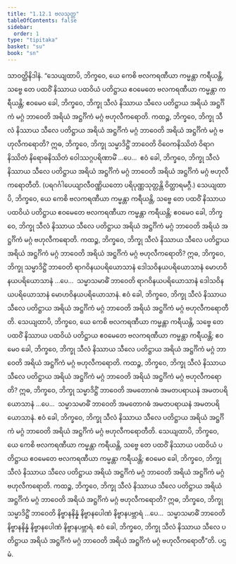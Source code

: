 ```yaml
---
title: "1.12.1 ဗလသုတ္တ"
tableOfContents: false
sidebar:
  order: 1
type: "tipitaka"
basket: "su"
book: "sn"
---
```



<DynamicBreadcrumb />

<Division number="149" book="sn" e="ch" v="18" p="301">

<Paragraph number="272" book="sn">
သာဝတ္ထိနိဒါနံ. “သေယျထာပိ, ဘိက္ခဝေ, ယေ ကေစိ ဗလကရဏီယာ ကမ္မန္တာ ကရီယန္တိ, သဗ္ဗေ တေ ပထဝိံ နိဿာယ ပထဝိယံ ပတိဋ္ဌာယ ဧဝမေတေ ဗလကရဏီယာ ကမ္မန္တာ ကရီယန္တိ; ဧဝမေဝ ခေါ, ဘိက္ခဝေ, ဘိက္ခု သီလံ နိဿာယ သီလေ ပတိဋ္ဌာယ အရိယံ အဋ္ဌင်္ဂိကံ မဂ္ဂံ ဘာဝေတိ အရိယံ အဋ္ဌင်္ဂိကံ မဂ္ဂံ ဗဟုလီကရောတိ. ကထဉ္စ, ဘိက္ခဝေ, ဘိက္ခု သီလံ နိဿာယ သီလေ ပတိဋ္ဌာယ အရိယံ အဋ္ဌင်္ဂိကံ မဂ္ဂံ ဘာဝေတိ အရိယံ အဋ္ဌင်္ဂိကံ မဂ္ဂံ ဗဟုလီကရောတိ? ဣဓ, ဘိက္ခဝေ, ဘိက္ခု သမ္မာဒိဋ္ဌိံ ဘာဝေတိ ဝိဝေကနိဿိတံ ဝိရာဂနိဿိတံ နိရောဓနိဿိတံ ဝေါဿဂ္ဂပရိဏာမိံ …ပေ…  ဧဝံ ခေါ, ဘိက္ခဝေ, ဘိက္ခု သီလံ နိဿာယ သီလေ ပတိဋ္ဌာယ အရိယံ အဋ္ဌင်္ဂိကံ မဂ္ဂံ ဘာဝေတိ အရိယံ အဋ္ဌင်္ဂိကံ မဂ္ဂံ ဗဟုလီကရောတီတိ.
</Paragraph>

<Paragraph number="273" book="sn">
(ပရဂင်္ဂါပေယျာလီဝဏ္ဏိယတော ပရိပုဏ္ဏသုတ္တန္တိ ဝိတ္ထာရမဂ္ဂီ.)
</Paragraph>

<Paragraph number="274" book="sn">
သေယျထာပိ, ဘိက္ခဝေ, ယေ ကေစိ ဗလကရဏီယာ ကမ္မန္တာ ကရီယန္တိ, သဗ္ဗေ တေ ပထဝိံ နိဿာယ ပထဝိယံ ပတိဋ္ဌာယ ဧဝမေတေ ဗလကရဏီယာ ကမ္မန္တာ ကရီယန္တိ; ဧဝမေဝ ခေါ, ဘိက္ခဝေ, ဘိက္ခု သီလံ နိဿာယ သီလေ ပတိဋ္ဌာယ အရိယံ အဋ္ဌင်္ဂိကံ မဂ္ဂံ ဘာဝေတိ အရိယံ အဋ္ဌင်္ဂိကံ မဂ္ဂံ ဗဟုလီကရောတိ. ကထဉ္စ, ဘိက္ခဝေ, ဘိက္ခု သီလံ နိဿာယ သီလေ ပတိဋ္ဌာယ အရိယံ အဋ္ဌင်္ဂိကံ မဂ္ဂံ ဘာဝေတိ အရိယံ အဋ္ဌင်္ဂိကံ မဂ္ဂံ ဗဟုလီကရောတိ? ဣဓ, ဘိက္ခဝေ, ဘိက္ခု သမ္မာဒိဋ္ဌိံ ဘာဝေတိ ရာဂဝိနယပရိယောသာနံ ဒေါသဝိနယပရိယောသာနံ မောဟဝိနယပရိယောသာနံ …ပေ…  သမ္မာသမာဓိံ ဘာဝေတိ ရာဂဝိနယပရိယောသာနံ ဒေါသဝိနယပရိယောသာနံ မောဟဝိနယပရိယောသာနံ. ဧဝံ ခေါ, ဘိက္ခဝေ, ဘိက္ခု သီလံ နိဿာယ သီလေ ပတိဋ္ဌာယ အရိယံ အဋ္ဌင်္ဂိကံ မဂ္ဂံ ဘာဝေတိ အရိယံ အဋ္ဌင်္ဂိကံ မဂ္ဂံ ဗဟုလီကရောတီတိ.
</Paragraph>

<Paragraph number="275" book="sn">
သေယျထာပိ, ဘိက္ခဝေ, ယေ ကေစိ ဗလကရဏီယာ ကမ္မန္တာ ကရီယန္တိ, သဗ္ဗေ တေ ပထဝိံ နိဿာယ ပထဝိယံ ပတိဋ္ဌာယ ဧဝမေတေ ဗလကရဏီယာ ကမ္မန္တာ ကရီယန္တိ; ဧဝမေဝ ခေါ, ဘိက္ခဝေ, ဘိက္ခု သီလံ နိဿာယ သီလေ ပတိဋ္ဌာယ အရိယံ အဋ္ဌင်္ဂိကံ မဂ္ဂံ ဘာဝေတိ အရိယံ အဋ္ဌင်္ဂိကံ မဂ္ဂံ ဗဟုလီကရောတိ. ကထဉ္စ, ဘိက္ခဝေ, ဘိက္ခု သီလံ နိဿာယ သီလေ ပတိဋ္ဌာယ အရိယံ အဋ္ဌင်္ဂိကံ မဂ္ဂံ ဘာဝေတိ အရိယံ အဋ္ဌင်္ဂိကံ မဂ္ဂံ ဗဟုလီကရောတိ? ဣဓ, ဘိက္ခဝေ, ဘိက္ခု သမ္မာဒိဋ္ဌိံ ဘာဝေတိ အမတောဂဓံ အမတပရာယနံ အမတပရိယောသာနံ …ပေ…  သမ္မာသမာဓိံ ဘာဝေတိ အမတောဂဓံ အမတပရာယနံ အမတပရိယောသာနံ. ဧဝံ ခေါ, ဘိက္ခဝေ, ဘိက္ခု သီလံ နိဿာယ သီလေ ပတိဋ္ဌာယ အရိယံ အဋ္ဌင်္ဂိကံ မဂ္ဂံ ဘာဝေတိ အရိယံ အဋ္ဌင်္ဂိကံ မဂ္ဂံ ဗဟုလီကရောတီတိ.
</Paragraph>

<Paragraph number="276" book="sn">
သေယျထာပိ, ဘိက္ခဝေ, ယေ ကေစိ ဗလကရဏီယာ ကမ္မန္တာ ကရီယန္တိ, သဗ္ဗေ တေ ပထဝိံ နိဿာယ ပထဝိယံ ပတိဋ္ဌာယ ဧဝမေတေ ဗလကရဏီယာ ကမ္မန္တာ ကရီယန္တိ; ဧဝမေဝ ခေါ, ဘိက္ခဝေ, ဘိက္ခု သီလံ နိဿာယ သီလေ ပတိဋ္ဌာယ အရိယံ အဋ္ဌင်္ဂိကံ မဂ္ဂံ ဘာဝေတိ အရိယံ အဋ္ဌင်္ဂိကံ မဂ္ဂံ ဗဟုလီကရောတိ. ကထဉ္စ, ဘိက္ခဝေ, ဘိက္ခု သီလံ နိဿာယ သီလေ ပတိဋ္ဌာယ အရိယံ အဋ္ဌင်္ဂိကံ မဂ္ဂံ ဘာဝေတိ အရိယံ အဋ္ဌင်္ဂိကံ မဂ္ဂံ ဗဟုလီကရောတိ? ဣဓ, ဘိက္ခဝေ, ဘိက္ခု သမ္မာဒိဋ္ဌိံ ဘာဝေတိ နိဗ္ဗာနနိန္နံ နိဗ္ဗာနပေါဏံ နိဗ္ဗာနပဗ္ဘာရံ …ပေ…  သမ္မာသမာဓိံ ဘာဝေတိ နိဗ္ဗာနနိန္နံ နိဗ္ဗာနပေါဏံ နိဗ္ဗာနပဗ္ဘာရံ. ဧဝံ ခေါ, ဘိက္ခဝေ, ဘိက္ခု သီလံ နိဿာယ သီလေ ပတိဋ္ဌာယ အရိယံ အဋ္ဌင်္ဂိကံ မဂ္ဂံ ဘာဝေတိ အရိယံ အဋ္ဌင်္ဂိကံ မဂ္ဂံ ဗဟုလီကရောတီ”တိ.

</Paragraph>
</Division>

<Paragraph number="277" type="center" book="sn">
ပဌမံ.
</Paragraph>